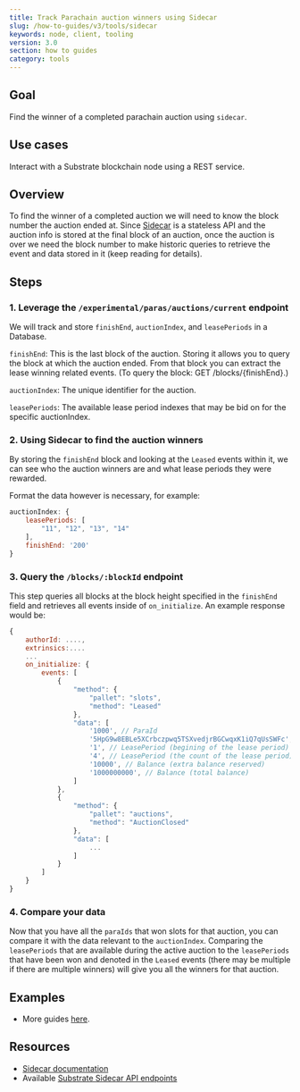 ```yaml
---
title: Track Parachain auction winners using Sidecar
slug: /how-to-guides/v3/tools/sidecar
keywords: node, client, tooling
version: 3.0 
section: how to guides
category: tools
---
```


## Goal

Find the winner of a completed parachain auction using `sidecar`. 

## Use cases

Interact with a Substrate blockchain node using a REST service.

## Overview

To find the winner of a completed auction we will need to know the block number the auction ended at. Since [Sidecar][sidecar-gh] is a stateless API and the auction info is stored at the final block of an auction, once the auction is over we need the block number to make historic queries to retrieve the event and data stored in it (keep reading for details).

## Steps

### 1. Leverage the `/experimental/paras/auctions/current` endpoint

We will track and store `finishEnd`, `auctionIndex`, and `leasePeriods` in a Database.

`finishEnd`: This is the last block of the auction. Storing it allows you to query the block at which the auction ended. From that block you can extract the lease winning related events. (To query the block: GET /blocks/{finishEnd}.)

`auctionIndex`: The unique identifier for the auction.

`leasePeriods`: The available lease period indexes that may be bid on for the specific auctionIndex.

### 2. Using Sidecar to find the auction winners

By storing the `finishEnd` block and looking at the `Leased` events within it, we can see who the auction winners are and what lease periods they were rewarded.

Format the data however is necessary, for example:

```js
auctionIndex: {
    leasePeriods: [
        "11", "12", "13", "14"
    ],
    finishEnd: '200'
}
```

### 3. Query the `/blocks/:blockId` endpoint

This step queries all blocks at the block height specified in the `finishEnd` field and retrieves all events inside of `on_initialize`. An example response would be:

```js
{
    authorId: ....,
    extrinsics:....
    ...
    on_initialize: {
        events: [
            {
                "method": {
                    "pallet": "slots",
                    "method": "Leased"
                },
                "data": [
                    '1000', // ParaId
                    '5HpG9w8EBLe5XCrbczpwq5TSXvedjrBGCwqxK1iQ7qUsSWFc', // AccountId
                    '1', // LeasePeriod (begining of the lease period)
                    '4', // LeasePeriod (the count of the lease period)
                    '10000', // Balance (extra balance reserved)
                    '1000000000', // Balance (total balance) 
                ]
            },
            {
                "method": {
                    "pallet": "auctions",
                    "method": "AuctionClosed"
                },
                "data": [
                    ...
                ]
            }
        ]
    }
}
```

### 4. Compare your data

Now that you have all the `paraIds` that won slots for that auction, you can compare it with the data relevant to the `auctionIndex`.
Comparing the `leasePeriods` that are available during the active auction to the `leasePeriods` that have been won and denoted in the 
`Leased` events (there may be multiple if there are multiple winners) will give you all the winners for that auction.


## Examples

- More guides [here](https://github.com/paritytech/substrate-api-sidecar/tree/master/guides).

## Resources

- [Sidecar documentation][sidecar-gh]
- Available [Substrate Sidecar API endpoints](https://paritytech.github.io/substrate-api-sidecar/dist/)


[sidecar-gh]: https://github.com/paritytech/substrate-api-sidecar
